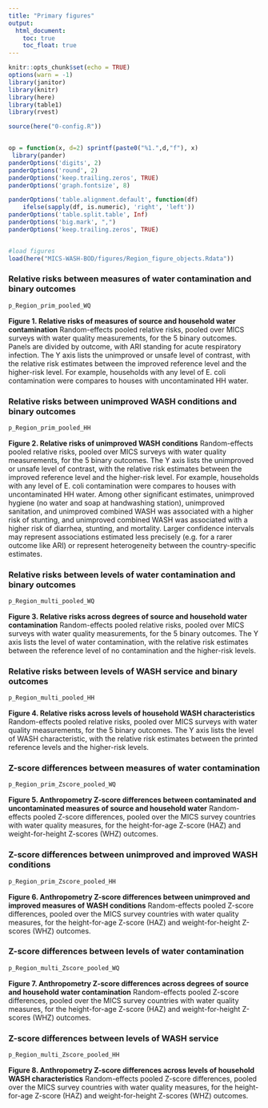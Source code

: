 ```yaml
---
title: "Primary figures"
output:
  html_document:
    toc: true  
    toc_float: true  
---
```




```r
knitr::opts_chunk$set(echo = TRUE)
options(warn = -1) 
library(janitor)
library(knitr)
library(here)
library(table1)
library(rvest)

source(here("0-config.R"))


op = function(x, d=2) sprintf(paste0("%1.",d,"f"), x) 
 library(pander)
panderOptions('digits', 2)
panderOptions('round', 2)
panderOptions('keep.trailing.zeros', TRUE)
panderOptions('graph.fontsize', 8)

panderOptions('table.alignment.default', function(df)
    ifelse(sapply(df, is.numeric), 'right', 'left'))
panderOptions('table.split.table', Inf)
panderOptions('big.mark', ",")
panderOptions('keep.trailing.zeros', TRUE)


#load figures
load(here("MICS-WASH-BOD/figures/Region_figure_objects.Rdata"))

```




### Relative risks between measures of water contamination and binary outcomes

```r
p_Region_prim_pooled_WQ
```

__Figure 1. Relative risks of measures of source and household water contamination__ Random-effects pooled relative risks, pooled over MICS surveys with water quality measurements, for the 5 binary outcomes. Panels are divided by outcome, with ARI standing for acute respiratory infection. The Y axis lists the unimproved or unsafe level of contrast, with the relative risk estimates between the improved reference level and the higher-risk level. For example, households with any level of E. coli contamination were compares to houses with uncontaminated HH water. 

### Relative risks between unimproved WASH conditions and binary outcomes

```r
p_Region_prim_pooled_HH
```

__Figure 2. Relative risks of unimproved WASH conditions__ Random-effects pooled relative risks, pooled over MICS surveys with water quality measurements, for the 5 binary outcomes. The Y axis lists the unimproved or unsafe level of contrast, with the relative risk estimates between the improved reference level and the higher-risk level. For example, households with any level of E. coli contamination were compares to houses with uncontaminated HH water. Among other significant estimates, unimproved hygiene (no water and soap at handwashing station), unimproved sanitation, and unimproved combined WASH was associated with a higher risk of stunting, and unimproved combined WASH was associated with a higher risk of diarrhea, stunting, and mortality. Larger confidence intervals may represent associations estimated less precisely (e.g. for a rarer outcome like ARI) or represent heterogeneity between the country-specific estimates.

### Relative risks between levels of water contamination and binary outcomes


```r
p_Region_multi_pooled_WQ
```

__Figure 3. Relative risks across degrees of source and household water contamination__ Random-effects pooled relative risks, pooled over MICS surveys with water quality measurements, for the 5 binary outcomes.  The Y axis lists the level of water contamination, with the relative risk estimates between the reference level of no contamination and the higher-risk levels. 

### Relative risks between levels of WASH service and binary outcomes


```r
p_Region_multi_pooled_HH
```

__Figure 4. Relative risks across levels of household WASH characteristics__ Random-effects pooled relative risks, pooled over MICS surveys with water quality measurements, for the 5 binary outcomes.  The Y axis lists the level of WASH characteristic, with the relative risk estimates between the printed reference levels and the higher-risk levels. 

### Z-score differences between measures of water contamination


```r
p_Region_prim_Zscore_pooled_WQ
```

__Figure 5.  Anthropometry Z-score differences between contaminated and uncontaminated measures of source and household water__ Random-effects pooled Z-score differences, pooled  over the MICS survey countries with water quality measures, for the height-for-age Z-score (HAZ) and weight-for-height Z-scores (WHZ) outcomes. 

### Z-score differences between unimproved and improved WASH conditions


```r
p_Region_prim_Zscore_pooled_HH
```

__Figure 6.  Anthropometry Z-score differences between unimproved and improved measures of WASH conditions__ Random-effects pooled Z-score differences, pooled  over the MICS survey countries with water quality measures, for the height-for-age Z-score (HAZ) and weight-for-height Z-scores (WHZ) outcomes. 

### Z-score differences between levels of water contamination 

```r
p_Region_multi_Zscore_pooled_WQ
```

__Figure 7.  Anthropometry Z-score differences across degrees of source and household water contamination__ Random-effects pooled Z-score differences, pooled  over the MICS survey countries with water quality measures, for the height-for-age Z-score (HAZ) and weight-for-height Z-scores (WHZ) outcomes. 

### Z-score differences between levels of WASH service

```r
p_Region_multi_Zscore_pooled_HH
```

__Figure 8.  Anthropometry Z-score differences across levels of household WASH characteristics__ Random-effects pooled Z-score differences, pooled  over the MICS survey countries with water quality measures, for the height-for-age Z-score (HAZ) and weight-for-height Z-scores (WHZ) outcomes. 











